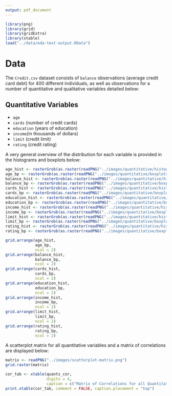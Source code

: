 ```yaml
---
output: pdf_document
---
```

```r
library(png)
library(grid)
library(gridExtra)
library(xtable)
load("../data/eda-text-output.RData")
```

# Data
The `Credit.csv` dataset consists of `balance` observations (average credit card debt) 
for 400 different individuals, as well as observations for a number of quantitative 
and qualitative variables detailed below: 
  
## Quantitative Variables
* `age`  
* `cards` (number of credit cards)  
* `education` (years of education)  
* `income`(in thousands of dollars)  
* `limit` (credit limit)  
* `rating` (credit rating) 
  
A very general overview of the distribution for each variable is provided in the 
histograms and boxplots below: 

```r
age_hist <- rasterGrob(as.raster(readPNG("../images/quantitative/histograms/histogram-age.png")), interpolate = FALSE)
age_bp <- rasterGrob(as.raster(readPNG("../images/quantitative/boxplots/boxplot-age.png")), interpolate = FALSE)
balance_hist <- rasterGrob(as.raster(readPNG("../images/quantitative/histograms/histogram-balance.png")), interpolate = FALSE)
balance_bp <- rasterGrob(as.raster(readPNG("../images/quantitative/boxplots/boxplot-balance.png")), interpolate = FALSE)
cards_hist <- rasterGrob(as.raster(readPNG("../images/quantitative/histograms/histogram-cards.png")), interpolate = FALSE)
cards_bp <- rasterGrob(as.raster(readPNG("../images/quantitative/boxplots/boxplot-cards.png")), interpolate = FALSE)
education_hist <- rasterGrob(as.raster(readPNG("../images/quantitative/histograms/histogram-education.png")), interpolate = FALSE)
education_bp <- rasterGrob(as.raster(readPNG("../images/quantitative/boxplots/boxplot-education.png")), interpolate = FALSE)
income_hist <- rasterGrob(as.raster(readPNG("../images/quantitative/histograms/histogram-income.png")), interpolate = FALSE)
income_bp <- rasterGrob(as.raster(readPNG("../images/quantitative/boxplots/boxplot-income.png")), interpolate = FALSE)
limit_hist <- rasterGrob(as.raster(readPNG("../images/quantitative/histograms/histogram-limit.png")), interpolate = FALSE)
limit_bp <- rasterGrob(as.raster(readPNG("../images/quantitative/boxplots/boxplot-limit.png")), interpolate = FALSE)
rating_hist <- rasterGrob(as.raster(readPNG("../images/quantitative/histograms/histogram-rating.png")), interpolate = FALSE)
rating_bp <- rasterGrob(as.raster(readPNG("../images/quantitative/boxplots/boxplot-rating.png")), interpolate = FALSE)

grid.arrange(age_hist,
             age_bp, 
             ncol = 2)
grid.arrange(balance_hist, 
             balance_bp, 
             ncol = 2)
grid.arrange(cards_hist,
             cards_bp,
             ncol = 2)
grid.arrange(education_hist,
             education_bp, 
             ncol = 2)
grid.arrange(income_hist, 
             income_bp, 
             ncol = 2)
grid.arrange(limit_hist,
             limit_bp,
             ncol = 2)
grid.arrange(rating_hist,
             rating_bp,
             ncol = 2)
```

A scatterplot matrix for all quantitative variables and a matrix of correlations are
displayed below:  
```r
matrix <- readPNG("../images/scatterplot-matrix.png")
grid.raster(matrix)
```

```r
cor_tab <- xtable(quants_cor, 
                  digits = 4,
                  caption = c("Matrix of Correlations for all Quantitative Variables"))
print.xtable(cor_tab, comment = FALSE, caption.placement = "top")
```